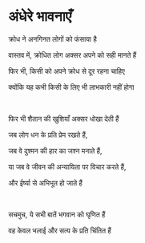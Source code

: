# अंधेरे भावनाएँ

क्रोध ने अनगिनत लोगों को फंसाया है

वास्तव में, क्रोधित लोग अक्सर अपने को सही मानते हैं

फिर भी, किसी को अपने क्रोध से दूर रहना चाहिए

क्योंकि यह कभी किसी के लिए भी लाभकारी नहीं होगा

<br />

फिर भी शैतान की खुशियाँ अक्सर धोखा देती हैं

जब लोग धन के प्रति प्रेम रखते हैं,

जब वे दुश्मन की हार का जश्न मनाते हैं,

या जब वे जीवन की अन्यायिता पर विचार करते हैं,

और ईर्ष्या से अभिभूत हो जाते हैं

<p></p>

<br />

सचमुच, ये सभी बातें भगवान को घृणित हैं

वह केवल भलाई और सत्य के प्रति चिंतित हैं